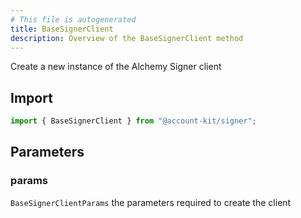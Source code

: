```yaml
---
# This file is autogenerated
title: BaseSignerClient
description: Overview of the BaseSignerClient method
---
```



Create a new instance of the Alchemy Signer client

## Import

```ts
import { BaseSignerClient } from "@account-kit/signer";
```

## Parameters

### params

`BaseSignerClientParams`
the parameters required to create the client

